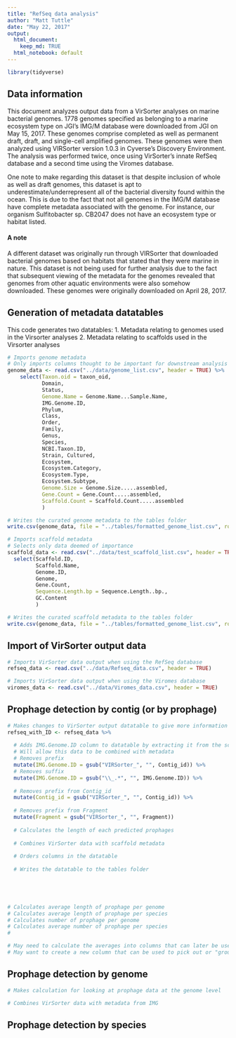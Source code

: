 ```yaml
---
title: "RefSeq data analysis"
author: "Matt Tuttle"
date: "May 22, 2017"
output:
  html_document:
    keep_md: TRUE
  html_notebook: default
---
```


```r

library(tidyverse)

```

## Data information

This document analyzes output data from a VirSorter analyses on marine bacterial genomes. 1778 genomes specified as belonging to a marine ecosystem type on JGI's IMG/M database were downloaded from JGI on May 15, 2017. These genomes comprise completed as well as permanent draft, draft, and single-cell amplified genomes. These genomes were then analyzed using VIRSorter version 1.0.3 in Cyverse's Discovery Environment. The analysis was performed twice, once using VirSorter's innate RefSeq database and a second time using the Viromes database.

One note to make regarding this dataset is that despite inclusion of whole as well as draft genomes, this dataset is apt to underestimate/underrepresent all of the bacterial diversity found within the ocean. This is due to the fact that not all genomes in the IMG/M database have complete metadata associated with the genome. For instance, our organism Sulfitobacter sp. CB2047 does not have an ecosystem type or habitat listed.

#### A note

A different dataset was originally run through VIRSorter that downloaded bacterial genomes based on habitats that stated that they were marine in nature. This dataset is not being used for further analysis due to the fact that subsequent viewing of the metadata for the genomes revealed that genomes from other aquatic environments were also somehow downloaded. These genomes were originally downloaded on April 28, 2017.

## Generation of metadata datatables

This code generates two datatables:
1. Metadata relating to genomes used in the Virsorter analyses
2. Metadata relating to scaffolds used in the Virsorter analyses

```r

# Imports genome metadata
# Only imports columns thought to be important for downstream analysis
genome_data <- read.csv("../data/genome_list.csv", header = TRUE) %>%
    select(Taxon.oid = taxon_oid,
           Domain,
           Status,
           Genome.Name = Genome.Name...Sample.Name,
           IMG.Genome.ID,
           Phylum,
           Class,
           Order,
           Family,
           Genus,
           Species,
           NCBI.Taxon.ID,
           Strain, Cultured,
           Ecosystem,
           Ecosystem.Category,
           Ecosystem.Type,
           Ecosystem.Subtype,
           Genome.Size = Genome.Size.....assembled,
           Gene.Count = Gene.Count.....assembled,
           Scaffold.Count = Scaffold.Count.....assembled
           )

# Writes the curated genome metadata to the tables folder
write.csv(genome_data, file = "../tables/formatted_genome_list.csv", row.names = FALSE)

# Imports scaffold metadata
# Selects only data deemed of importance
scaffold_data <- read.csv("../data/test_scaffold_list.csv", header = TRUE) %>%
  select(Scaffold.ID,
         Scaffold.Name,
         Genome.ID,
         Genome,
         Gene.Count,
         Sequence.Length.bp = Sequence.Length..bp.,
         GC.Content
         )

# Writes the curated scaffold metadata to the tables folder
write.csv(genome_data, file = "../tables/formatted_genome_list.csv", row.names = FALSE)

```

## Import of VirSorter output data

```r

# Imports VirSorter data output when using the RefSeq database
refseq_data <- read.csv("../data/Refseq_data.csv", header = TRUE)

# Imports VirSorter data output when using the Viromes database
viromes_data <- read.csv("../data/Viromes_data.csv", header = TRUE)

```

## Prophage detection by contig (or by prophage)

```r

# Makes changes to VirSorter output datatable to give more information about found prophages
refseq_with_ID <- refseq_data %>%
 
  # Adds IMG.Genome.ID column to datatable by extracting it from the scaffold ID
  # Will allow this data to be combined with metadata
  # Removes prefix
  mutate(IMG.Genome.ID = gsub("VIRSorter_", "", Contig_id)) %>%
  # Removes suffix
  mutate(IMG.Genome.ID = gsub("\\_.*", "", IMG.Genome.ID)) %>%
  
  # Removes prefix from Contig_id
  mutate(Contig_id = gsub("VIRSorter_", "", Contig_id)) %>%
  
  # Removes prefix from Fragment
  mutate(Fragment = gsub("VIRSorter_", "", Fragment))
  
  # Calculates the length of each predicted prophages
  
  # Combines VirSorter data with scaffold metadata
  
  # Orders columns in the datatable
  
  # Writes the datatable to the tables folder
  




# Calculates average length of prophage per genome
# Calculates average length of prophage per species
# Calculates number of prophage per genome
# Calculates average number of prophage per species
# 

# May need to calculate the averages into columns that can later be used to easily collapse down the data
# May want to create a new column that can be used to pick out or "group_by()" species easily for performing different calculations

```

## Prophage detection by genome

```r

# Makes calculation for looking at prophage data at the genome level

# Combines VirSorter data with metadata from IMG

```



## Prophage detection by species
